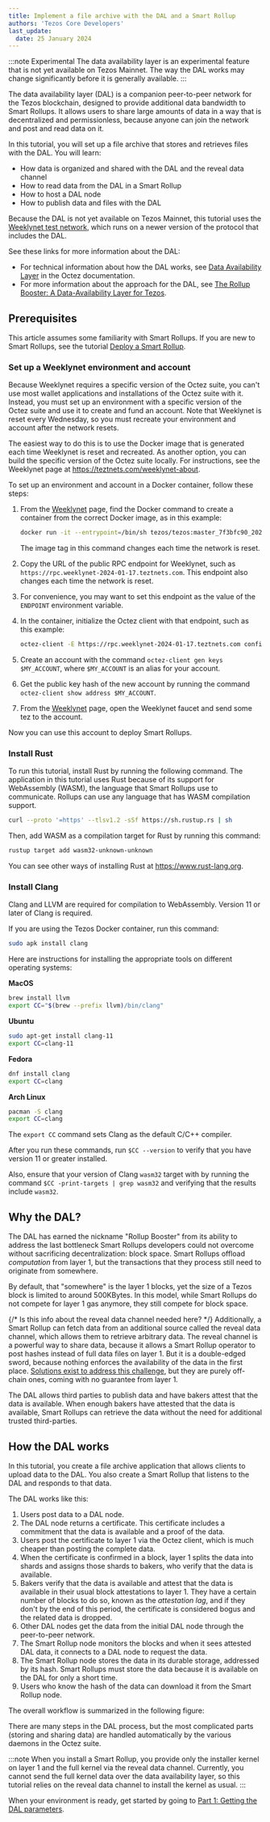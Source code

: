 ```yaml
---
title: Implement a file archive with the DAL and a Smart Rollup
authors: 'Tezos Core Developers'
last_update:
  date: 25 January 2024
---
```



:::note Experimental
The data availability layer is an experimental feature that is not yet available on Tezos Mainnet.
The way the DAL works may change significantly before it is generally available.
:::

The data availability layer (DAL) is a companion peer-to-peer network for the Tezos blockchain, designed to provide additional data bandwidth to Smart Rollups.
It allows users to share large amounts of data in a way that is decentralized and permissionless, because anyone can join the network and post and read data on it.

In this tutorial, you will set up a file archive that stores and retrieves files with the DAL.
You will learn:

- How data is organized and shared with the DAL and the reveal data channel
- How to read data from the DAL in a Smart Rollup
- How to host a DAL node
- How to publish data and files with the DAL

Because the DAL is not yet available on Tezos Mainnet, this tutorial uses the [Weeklynet test network](https://teztnets.com/weeklynet-about), which runs on a newer version of the protocol that includes the DAL.

See these links for more information about the DAL:

- For technical information about how the DAL works, see [Data Availability Layer](https://tezos.gitlab.io/shell/dal.html) in the Octez documentation.
- For more information about the approach for the DAL, see [The Rollup Booster: A Data-Availability Layer for Tezos](https://research-development.nomadic-labs.com/data-availability-layer-tezos.html).

## Prerequisites

This article assumes some familiarity with Smart Rollups.
If you are new to Smart Rollups, see the tutorial [Deploy a Smart Rollup](./smart-rollup).

### Set up a Weeklynet environment and account

Because Weeklynet requires a specific version of the Octez suite, you can't use most wallet applications and installations of the Octez suite with it.
Instead, you must set up an environment with a specific version of the Octez suite and use it to create and fund an account.
Note that Weeklynet is reset every Wednesday, so you must recreate your environment and account after the network resets.

The easiest way to do this is to use the Docker image that is generated each time Weeklynet is reset and recreated.
As another option, you can build the specific version of the Octez suite locally.
For instructions, see the Weeklynet page at https://teztnets.com/weeklynet-about.

To set up an environment and account in a Docker container, follow these steps:

1. From the [Weeklynet](https://teztnets.com/weeklynet-about) page, find the Docker command to create a container from the correct Docker image, as in this example:

   ```bash
   docker run -it --entrypoint=/bin/sh tezos/tezos:master_7f3bfc90_20240116181914
   ```

   The image tag in this command changes each time the network is reset.

1. Copy the URL of the public RPC endpoint for Weeklynet, such as `https://rpc.weeklynet-2024-01-17.teztnets.com`.
This endpoint also changes each time the network is reset.

1. For convenience, you may want to set this endpoint as the value of the `ENDPOINT` environment variable.

1. In the container, initialize the Octez client with that endpoint, such as this example:

   ```bash
   octez-client -E https://rpc.weeklynet-2024-01-17.teztnets.com config init
   ```

1. Create an account with the command `octez-client gen keys $MY_ACCOUNT`, where `$MY_ACCOUNT` is an alias for your account.

1. Get the public key hash of the new account by running the command `octez-client show address $MY_ACCOUNT`.

1. From the [Weeklynet](https://teztnets.com/weeklynet-about) page, open the Weeklynet faucet and send some tez to the account.

Now you can use this account to deploy Smart Rollups.

### Install Rust

To run this tutorial, install Rust by running the following command.
The application in this tutorial uses Rust because of its support for WebAssembly (WASM), the language that Smart Rollups use to communicate.
Rollups can use any language that has WASM compilation support.

```bash
curl --proto '=https' --tlsv1.2 -sSf https://sh.rustup.rs | sh
```

Then, add WASM as a compilation target for Rust by running this command:

```bash
rustup target add wasm32-unknown-unknown
```

You can see other ways of installing Rust at https://www.rust-lang.org.

### Install Clang

Clang and LLVM are required for compilation to WebAssembly.
Version 11 or later of Clang is required.

If you are using the Tezos Docker container, run this command:

```bash
sudo apk install clang
```

Here are instructions for installing the appropriate tools on different operating systems:

**MacOS**

```bash
brew install llvm
export CC="$(brew --prefix llvm)/bin/clang"
```

**Ubuntu**

```bash
sudo apt-get install clang-11
export CC=clang-11
```

**Fedora**

```bash
dnf install clang
export CC=clang
```

**Arch Linux**

```bash
pacman -S clang
export CC=clang
```

The `export CC` command sets Clang as the default C/C++ compiler.

After you run these commands, run `$CC --version` to verify that you have version 11 or greater installed.

Also, ensure that your version of Clang `wasm32` target with by running the command `$CC -print-targets | grep wasm32` and verifying that the results include `wasm32`.

## Why the DAL?

The DAL has earned the nickname "Rollup Booster" from its ability to address
the last bottleneck Smart Rollups developers could not overcome without
sacrificing decentralization: block space. Smart Rollups offload
*computation* from layer 1, but the transactions that they process still need to
originate from somewhere.

By default, that "somewhere" is the layer 1 blocks, yet the size of a Tezos
block is limited to around 500KBytes. In this model, while Smart Rollups do not
compete for layer 1 gas anymore, they still compete for block space.

{/* Is this info about the reveal data channel needed here? */}
Additionally, a Smart Rollup can fetch data from an additional source called the
reveal data channel, which allows them to retrieve arbitrary data.
The reveal channel is a powerful way to share data, because it allows a Smart Rollup
operator to post hashes instead of full data files on layer 1. But it is a
double-edged sword, because nothing enforces the availability of the data in the
first place. [Solutions exist to address this
challenge](https://research-development.nomadic-labs.com/introducing-data-availability-committees.html),
but they are purely off-chain ones, coming with no guarantee from layer 1.

The DAL allows third parties to publish data and have bakers attest that the data is available.
When enough bakers have attested that the data is available, Smart Rollups can retrieve the data without the need for additional trusted third-parties.

## How the DAL works

In this tutorial, you create a file archive application that allows clients to upload data to the DAL.
You also create a Smart Rollup that listens to the DAL and responds to that data.

The DAL works like this:

1. Users post data to a DAL node.
1. The DAL node returns a certificate.
This certificate includes a commitment that the data is available and a proof of the data.
1. Users post the certificate to layer 1 via the Octez client, which is much cheaper than posting the complete data.
1. When the certificate is confirmed in a block, layer 1 splits the data into shards and assigns those shards to bakers, who verify that the data is available.
1. Bakers verify that the data is available and attest that the data is available in their usual block attestations to layer 1.
They have a certain number of blocks to do so, known as the _attestation lag_, and if they don't by the end of this period, the certificate is considered bogus and the related data is dropped.
1. Other DAL nodes get the data from the initial DAL node through the peer-to-peer network.
1. The Smart Rollup node monitors the blocks and when it sees attested DAL data, it connects to a DAL node to request the data.
1. The Smart Rollup node stores the data in its durable storage, addressed by its hash.
Smart Rollups must store the data because it is available on the DAL for only a short time.
1. Users who know the hash of the data can download it from the Smart Rollup node.

The overall workflow is summarized in the following figure:

<LucidDiagram width="640px" height="480px" src="https://lucid.app/documents/embedded/cc422278-7319-4a2f-858a-a7b72e1ea3a6" id="ljs6hoejIr1H" />

There are many steps in the DAL process, but the most complicated parts (storing and sharing data) are handled automatically by the various daemons in the Octez suite.

:::note
When you install a Smart Rollup, you provide only the installer kernel on layer 1 and the full kernel via the reveal data channel.
Currently, you cannot send the full kernel data over the data availability layer, so this tutorial relies on the reveal data channel to install the kernel as usual.
:::

When your environment is ready, get started by going to [Part 1: Getting the DAL parameters](./build-files-archive-with-dal/get-dal-params).
